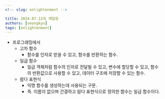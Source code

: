```yaml
---
<!-- slug: enlightenment -->

title: 2024.07.12의 깨달음
authors: [seongkyu]
tags: [enlightenment]
---
```


- 프로그래밍에서
  - 고차 함수
    - 함수를 인자로 받을 수 있고, 함수를 반환하는 함수.
  - 일급 함수
    - 일급 객체처럼 함수의 인자로 전달될 수 있고, 변수에 할당할 수 있고, 함수의 반환값으로 사용할 수 있고, 데이터 구조에 저장할 수 있는 함수.
  - 람다 표현식
    - 익명 함수를 생성하는데 사용되는 구문.
    - 즉. 이름이 없으며 간결하고 람다 표현식으로 정의한 함수는 일급 함수이다.
